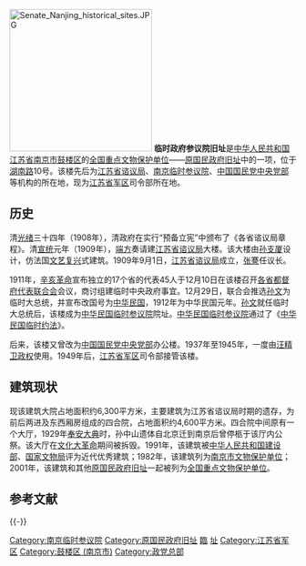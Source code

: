 {{unreferenced|time=2015-04-15T18:46:00+00:00}}
{{文物保护单位
| 级别 = 全国
| 名称 = 原国民政府旧址<br /><span style="font-size:smaller;">临时政府参议院旧址</span>
| 图片 = [[File:Nanjinglinshicanyiyuan2.jpg|200px]]
| 编号 = 5-485
| 分类 = 近现代重要史迹及代表性建筑
| 时代 = {{ROC-1912}}
| 所在 = {{CHN}}<br>[[江苏省|江苏省]][[南京市|南京市]][[鼓楼区_(南京市)|鼓楼区]]湖南路10號（原丁家橋16號）
| 坐标 = {{Coord|32.07181|118.77588|format=dms|display=it}}
| 登录 = 2001年
}}
[[File:Senate_Nanjing_historical_sites.JPG|250px]]
'''临时政府参议院旧址'''是[[中华人民共和国|中华人民共和国]][[江苏省|江苏省]][[南京市|南京市]][[鼓楼区_(南京市)|鼓楼区]]的[[全国重点文物保护单位|全国重点文物保护单位]]——[[原国民政府旧址|原国民政府旧址]]中的一项，位于[[湖南路_(南京)|湖南路]]10号。该楼先后为[[江苏省谘议局|江苏省谘议局]]、[[南京临时参议院|南京临时参议院]]、[[中国国民党中央党部|中国国民党中央党部]]等机构的所在地，现为[[江苏省军区|江苏省军区]]司令部所在地。

==历史==
清[[光绪|光绪]]三十四年（1908年），清政府在实行“预备立宪”中颁布了《各省谘议局章程》。清[[宣统|宣统]]元年（1909年），[[端方|端方]]奏请建[[江苏省谘议局|江苏省谘议局]]大楼。该大楼由[[孙支厦|孙支厦]]设计，仿法国[[文艺复兴|文艺复兴]]式建筑。1909年9月1日，[[江苏省谘议局|江苏省谘议局]]成立，[[张謇|张謇]]任议长。

1911年，[[辛亥革命|辛亥革命]]宣布独立的17个省的代表45人于12月10日在该楼召开[[各省都督府代表联合会|各省都督府代表联合会]]会议，商讨组建临时中央政府事宜。12月29日，联合会推选[[孙文|孙文]]为临时大总统，并宣布改国号为[[中华民国|中华民国]]，1912年为中华民国元年。[[孙文|孙文]]就任临时大总统后，该楼成为[[南京临时参议院|中华民国临时参议院]]院址。[[南京临时参议院|中华民国临时参议院]]通过了《[[中华民国临时约法|中华民国临时约法]]》。

后来，该楼又曾改为[[中国国民党中央党部|中国国民党中央党部]]办公楼。1937年至1945年，一度由[[汪精卫政权|汪精卫政权]]使用。1949年后，[[江苏省军区|江苏省军区]]司令部接管该楼。

==建筑现状==
现该建筑大院占地面积约6,300平方米，主要建筑为江苏省谘议局时期的遗存，为前后两进及东西厢房组成的四合院，占地面积约4,600平方米。四合院中间原有一个大厅，1929年[[奉安大典|奉安大典]]时，孙中山遗体自北京迁到南京后曾停柩于该厅内公祭。该大厅在[[文化大革命|文化大革命]]期间被拆毁。1991年，该建筑被[[中华人民共和国建设部|中华人民共和国建设部]]、[[国家文物局|国家文物局]]评为近代优秀建筑；1982年，该建筑列为[[南京市文物保护单位|南京市文物保护单位]]；2001年，该建筑和其他[[原国民政府旧址|原国民政府旧址]]一起被列为[[全国重点文物保护单位|全国重点文物保护单位]]。

== 参考文献 ==
{{Reflist}}

{{-}}
{{江苏全国重点文物保护单位|nocat}}
{{南京民国建筑|nocat}}

[[Category:南京临时参议院|Category:南京临时参议院]]
[[Category:原国民政府旧址|Category:原国民政府旧址]]
[[Category:中華民國大陸時期國會建築物|臨]]
[[Category:中國國民黨大陸時期歷史|址]]
[[Category:江苏省军区|Category:江苏省军区]]
[[Category:鼓楼区_(南京市)|Category:鼓楼区 (南京市)]]
[[Category:政党总部|Category:政党总部]]